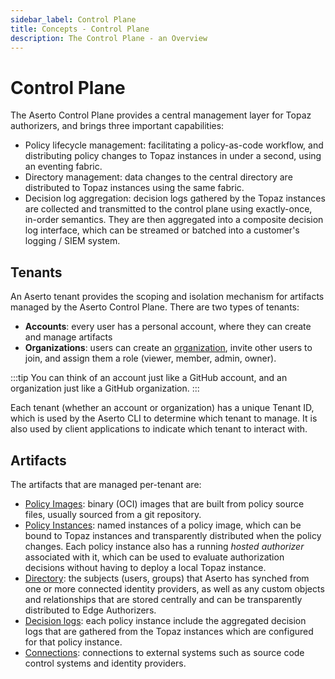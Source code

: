 ```yaml
---
sidebar_label: Control Plane
title: Concepts - Control Plane
description: The Control Plane - an Overview
---
```


# Control Plane

The Aserto Control Plane provides a central management layer for Topaz authorizers, and brings three important capabilities:
* Policy lifecycle management: facilitating a policy-as-code workflow, and distributing policy changes to Topaz instances in under a second, using an eventing fabric.
* Directory management: data changes to the central directory are distributed to Topaz instances using the same fabric.
* Decision log aggregation: decision logs gathered by the Topaz instances are collected and transmitted to the control plane using exactly-once, in-order semantics. They are then aggregated into a composite decision log interface, which can be streamed or batched into a customer's logging / SIEM system.

## Tenants

An Aserto tenant provides the scoping and isolation mechanism for artifacts managed by the Aserto Control Plane. There 
are two types of tenants:
* **Accounts**: every user has a personal account, where they can create and manage artifacts
* **Organizations**: users can create an [organization](/docs/overview/organization), invite other users to join, and assign them a role (viewer, member, admin, owner).

:::tip
You can think of an account just like a GitHub account, and an organization just like a GitHub organization.
:::

Each tenant (whether an account or organization) has a unique Tenant ID, which is used by the Aserto CLI to determine which tenant to manage. 
It is also used by client applications to indicate which tenant to interact with.

## Artifacts

The artifacts that are managed per-tenant are:

- [Policy Images](/docs/overview/policy): binary (OCI) images that are built from policy source files, usually sourced from a git repository.
- [Policy Instances](/docs/overview/policy): named instances of a policy image, which can be bound to Topaz instances and transparently distributed when the policy changes. Each policy instance also has a running *hosted authorizer* associated with it, which can be used to evaluate authorization decisions without having to deploy a local Topaz instance.
- [Directory](/docs/overview/directory): the subjects (users, groups) that Aserto has synched from one or more connected identity providers, as well as any custom objects and relationships that are stored centrally and can be transparently distributed to Edge Authorizers.
- [Decision logs](/docs/overview/decision-logs): each policy instance include the aggregated decision logs that are gathered from the Topaz instances which are configured for that policy instance.
- [Connections](/docs/overview/connections): connections to external systems such as source code control systems and identity providers.
